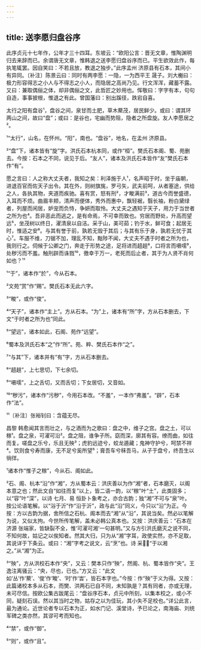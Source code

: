 ```yaml
---
---
---
```

title: 送李愿归盘谷序
---







此序贞元十七年作，公年才三十四耳。东坡云：“欧阳公言：晋无文章，惟陶渊明归去来辞而已。余谓唐无文章，惟韩退之送李愿归盘谷序而已。平生欲效此作，每执笔辄罢。因自笑曰：不若且放，教退之独步。”此序孟州 济原县有石本，其间小有异同。〔补注〕陈景云曰：同时有两李愿：一隐，一为西平王 晟子。刘大櫆曰：极力形容得志之小人与不得志之小人，而隐居之高尚乃见。行文浑浑，藏蓄不露。又曰：兼取偶俪之体，却非偶俪之文，此哲匠之妙用也。恽敬曰：字字有本，句句自造，事事披根，惟退之有此。曾国藩曰：别出蹊径，跌宕自喜。

太行之阳有盘谷¹，盘谷之间，泉甘而土肥，草木藂茂，居民鲜少。或曰：谓其环两山之间，故曰“盘”；或曰：是谷也，宅幽而势阻，隐者之所盘旋。友人李愿居之²。

¹“太行”，山名，在怀州。“阳”，南也。“盘谷”，地名，在孟州 济原县。

²“盘”下，诸本皆有“旋”字。洪氏石本杭本同，或作“桓”。樊氏石本阁、蜀、苑删去。今按：石本之不同，说见于后。“友人”，诸本及洪氏石本皆作“友”樊氏石本作“有”。

愿之言曰：人之称大丈夫者，我知之矣：利泽施于人¹，名声昭于时，坐于庙朝，进退百官而佐天子出令。其在外，则树旗旄，罗弓矢，武夫前呵，从者塞途，供给之人，各执其物，夹道而疾驰。喜有赏，怒有刑²，才畯满前³，道古今而誉盛德，入耳而不烦。曲眉丰颊，清声而便体，秀外而惠中，飘轻裾，翳长袖，粉白黛绿者，列屋而闲居，妒宠而负恃，争妍而取怜。大丈夫之遇知于天子，用力于当世者之所为也⁴。吾非恶此而逃之，是有命焉，不可幸而致也。穷居而野处，升高而望远⁵，坐茂树以终日，濯清泉以自洁。采于山，美可茹；钓于水，鲜可食；起居无时，惟适之安⁶。与其有誉于前，孰若无毁于其后；与其有乐于身，孰若无忧于其心⁷。车服不维，刀锯不加，理乱不知，黜陟不闻，大丈夫不遇于时者之所为也，我则行之。伺候于公卿之门，奔走于形势之途，足将进而趦趄⁸，口将言而嗫嚅⁹，处秽污而不羞。触刑辟而诛戮¹⁰，徼幸于万一，老死而后止者，其于为人贤不肖何如也？¹¹

¹“于”，诸本作“於”，今从石本。

²文苑“赏”作“赐”。樊氏石本无此六字。

³“畯”，或作“俊”。

⁴“天子”，诸本作“主上”。方从石本。“为”上，诸本有“所”字，方从石本删去，下文“于时者之所为也”同此。

⁵“望远”，诸本如此，石阁、苑作“远望”。

⁶蜀本及洪氏石本“之”作“所”。苑、粹、樊氏石本作“之”。

⁷“与其”下，诸本并有“有”字，方从石本删去。

⁸“趦趄”，上七思切，下七余切。

⁹“嗫嚅”，上之舌切，又而舌切；下女居切，又音如。

¹⁰“秽污”，诸本作“污秽”，今用石本改。“不羞”，一本作“弗羞”。“辟”，石本作“法”。

¹¹〔补注〕张裕钊曰：含蕴无尽。

昌黎 韩愈闻其言而壮之，与之酒而为之歌曰：盘之中，维子之宫。盘之土，可以稼¹。盘之泉，可濯可沿²。盘之阻，谁争子所。窈而深，廓其有容。缭而曲，如往而复。嗟盘之乐兮，乐且无殃³；虎豹远迹兮，蛟龙遁藏；鬼神守护兮，呵禁不祥⁴。饮则食兮寿而康，无不足兮奚所望⁵；膏吾车兮秣吾马，从子于盘兮，终吾生以徜徉。

¹诸本作“惟子之稼”，今从石、阁如此。

²石、阁、杭本“沿”作“湘”，方从蜀本云：洪庆善以为作“湘”者，石本磨灭，以阁本意之也；然此文自“如往而复”以上，皆二语一韵，以“稼”叶“土”，此类固多；以“容”叶“深”，以诗 七月、易 恒卦卜象考之，亦合古韵；独“湘”不可与“泉”叶。按公论语笔解。以“浴于沂”作“沿于沂”，政与此“沿”同义，今只以“沿”为正。今按：方以古韵为据，舍所信之石杭、阁本而去“湘”从“沿”，其说当矣。然必以笔解为说，又似太拘。今世所传笔解，盖未必韩公真本也。又按：洪庆善云：“石本在济源 张端家，皆缺裂不全，惟‘可濯可湘’一句甚明。”又与方引洪氏磨灭之说不同，不知何故，姑记之以俟知者。然其大归，只为从“湘”字耳，政使实然，亦不足取，其说详于下条云。或曰：“湘”字考之说文，云“烹”也。诗 采：“于以湘之。”从“湘”为正。

³“殃”，方从洪校石本作“央”，又云：樊本只作“殃”，然阁、杭、蜀本皆作“央”。王逸注离骚云：“央，尽也，已也。”方又云：“此文如‘丛’作‘藂’、‘俊’作‘畯’、‘时’作‘旹’，皆石本字也。”今按：作“殃”于义为得。又按：此篇诸校本多从石本，而樊、洪两石已自不同，未知孰是？其有同者，亦或无理，未可尽信。按欧公集古跋尾云：“盘谷序石本，贞元中所刻，以集本校之，或小不同，疑刻石误。然以其当时之物，姑存之以为佳玩，其小失不足校也。”详公此言，最为通论。近世论者专以石本为正，如水门记、溪堂诗，予已论之，南海庙、刘统军碑之类亦然，其谬可考而知也。

⁴“禁”，或作“御”。

⁵“则”，或作“且”。